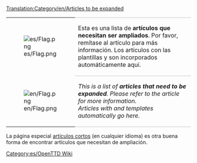 [[Translation:Category/en/Articles to be expanded]]

{| 
|- valign="top"
| [[File:es/Flag.png]]
| style="border-top:1px solid silver; border-bottom:1px solid silver;" |Esta es una lista de '''artículos que necesitan ser ampliados'''. Por favor, remítase al artículo para más información. Los artículos con las plantillas {{en/S|es/Ampliar}} y {{en/S|es/Esbozo}} son incorporados automáticamente aquí.
|- valign="top"
| [[File:en/Flag.png]]
| style="border-bottom:1px solid silver;" |''This is a list of '''articles that need to be expanded'''. Please refer to the article for more information.<br>
Articles with {{en/S|es/Ampliar}} and {{en/S|es/Esbozo}} templates automatically go here.''
|}


La página especial [[Special:Shortpages|artículos cortos]] (en cualquier idioma) es otra buena forma de encontrar artículos que necesitan de ampliación.


[[Category:es/OpenTTD Wiki]]